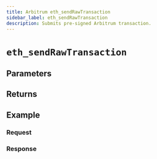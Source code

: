 ```yaml
---
title: Arbitrum eth_sendRawTransaction
sidebar_label: eth_sendRawTransaction
description: Submits pre-signed Arbitrum transaction.
---
```




# `eth_sendRawTransaction`

<Description />

## Parameters


<Params />

## Returns


<Returns />

## Example


<Example />

### Request


<Request />

### Response


<Response />
